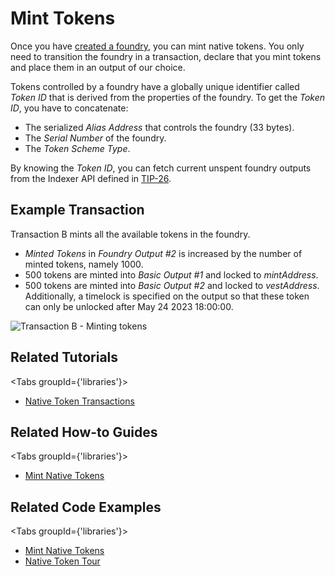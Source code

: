 
# Mint Tokens

Once you have [created a foundry](create-foundry.mdx), you can mint native tokens. You only need to transition the
foundry in a transaction, declare that you mint tokens and place them in an output of our choice.

Tokens controlled by a foundry have a globally unique identifier called _Token ID_ that is derived from the properties
of the foundry. To get the _Token ID_, you have to concatenate:
- The serialized _Alias Address_ that controls the foundry (33 bytes).
- The _Serial Number_ of the foundry.
- The _Token Scheme Type_.

By knowing the _Token ID_, you can fetch current unspent foundry outputs from the Indexer API defined in
[TIP-26](https://github.com/iotaledger/tips/blob/indexer-api/tips/TIP-0026/tip-0026.md).

## Example Transaction

Transaction B mints all the available tokens in the foundry.
 - _Minted Tokens_ in _Foundry Output #2_ is increased by the number of minted tokens, namely 1000.
 - 500 tokens are minted into _Basic Output #1_ and locked to _mintAddress_.
 - 500 tokens are minted into _Basic Output #2_ and locked to _vestAddress_. Additionally, a timelock is specified on
the output so that these token can only be unlocked after May 24 2023 18:00:00.

![Transaction B - Minting tokens](/img/stardust_explanations/stardust_ledger_anatomy/native_tokens_foundries/tx_B.svg)

## Related Tutorials

<Tabs groupId={'libraries'}>
<TabItem value="iota.js" label="iota.js">

* [Native Token Transactions](https://wiki.iota.org/shimmer/iotajs/tutorials/native-token-transactions/introduction/)

</TabItem>
</Tabs>

## Related How-to Guides

<Tabs groupId={'libraries'}>
<TabItem value="wallet.rs" label="wallet.rs" >

* [Mint Native Tokens](https://wiki.iota.org/shimmer/wallet.rs/how_tos/native_tokens/mint_native_token/)

</TabItem>
</Tabs>


## Related Code Examples

<Tabs groupId={'libraries'}>
<TabItem value="iota.js" label="iota.js">

* [Mint Native Tokens](https://github.com/iotaledger/iota.js/blob/feat/stardust/packages/iota/examples/mint-native-tokens/src/index.ts)
* [Native Token Tour](https://github.com/iotaledger/iota.js/blob/feat/stardust/packages/iota/examples/native-token-tour/src/index.ts)

</TabItem>
</Tabs>
